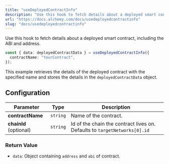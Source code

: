 ```yaml
---
title: "useDeployedContractInfo"
description: "Use this hook to fetch details about a deployed smart contract, including the ABI and address."
url: "https://docs.alchemy.com/docs/usedeployedcontractinfo"
slug: "docs/usedeployedcontractinfo"
---
```


Use this hook to fetch details about a deployed smart contract, including the ABI and address.

```ts ts
const { data: deployedContractData } = useDeployedContractInfo({
  contractName: "YourContract",
});
```

This example retrieves the details of the deployed contract with the specified name and stores the details in the `deployedContractData` object.

## Configuration

| Parameter              | Type     | Description                                                               |
| ---------------------- | -------- | ------------------------------------------------------------------------- |
| **contractName**       | `string` | Name of the contract.                                                     |
| **chainId** (optional) | `string` | Id of the chain the contract lives on. Defaults to `targetNetworks[0].id` |

### Return Value

* `data`: Object containing `address` and `abi` of contract.
